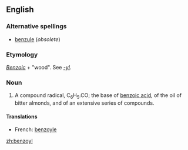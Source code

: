 ==English==
{{wikipedia}}
===Alternative spellings===
*[[benzule]] (''obsolete'')

===Etymology===
''[[benzoic|Benzoic]]'' + {{Gr.}} "wood". See ''[[-yl]]''.

===Noun===
{{en-noun}}

# {{organic chemistry}} A compound radical, C<sub>6</sub>H<sub>5</sub>.CO; the base of [[benzoic acid]], of the oil of bitter almonds, and of an extensive series of compounds.

====Translations====
{{trans-top|benzoyl}}
*French: [[benzoyle]] {{m}}
{{trans-mid}}
{{trans-bottom}}

[[zh:benzoyl]]